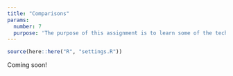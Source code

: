 ```yaml
---
title: "Comparisons"
params:
  number: 7
  purpose: 'The purpose of this assignment is to learn some of the technical details of how to create charts for **comparing values** to one another and / or to a benchmark.'
---
```


```r
source(here::here("R", "settings.R"))
```

Coming soon!
